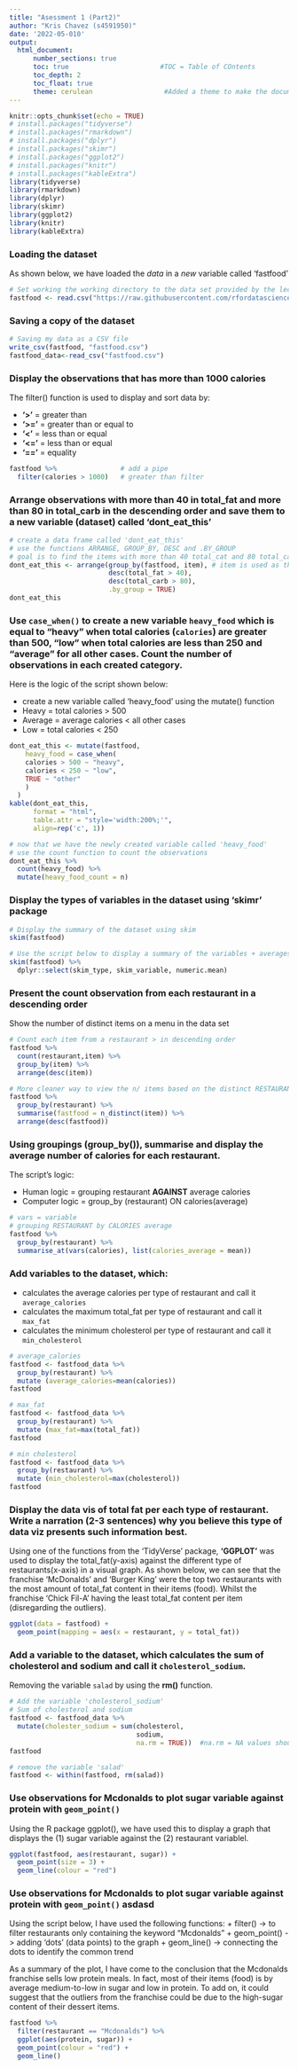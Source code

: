 ```yaml
---
title: "Asessment 1 (Part2)"
author: "Kris Chavez (s4591950)"
date: '2022-05-010'
output: 
  html_document:
      number_sections: true           
      toc: true                       #TOC = Table of COntents
      toc_depth: 2
      toc_float: true
      theme: cerulean                  #Added a theme to make the document more appealing
---
```


```r
knitr::opts_chunk$set(echo = TRUE)
# install.packages("tidyverse")
# install.packages("rmarkdown")
# install.packages("dplyr")
# install.packages("skimr")
# install.packages("ggplot2")
# install.packages("knitr")
# install.packages("kableExtra")
library(tidyverse)
library(rmarkdown)
library(dplyr)
library(skimr)
library(ggplot2)
library(knitr)
library(kableExtra)
```


### Loading the dataset

As shown below, we have loaded the *data* in a *new* variable called 'fastfood'
```r
# Set working the working directory to the data set provided by the lecturer
fastfood <- read.csv("https://raw.githubusercontent.com/rfordatascience/tidytuesday/master/data/2018/2018-09-04/fastfood_calories.csv")
```


### Saving a copy of the dataset
``` r
# Saving my data as a CSV file
write_csv(fastfood, "fastfood.csv")
fastfood_data<-read_csv("fastfood.csv")
```


### Display the observations that has more than 1000 calories

The filter() function is used to display and sort data by:

+ **'>'** = greater than
+ **'>='** = greater than or equal to
+ **'<'** = less than or equal 
+ **'<='** = less than or equal 
+ **'=='** = equality
``` r
fastfood %>%                # add a pipe
  filter(calories > 1000)   # greater than filter

```


### Arrange observations with more than 40 in total_fat and more than 80 in total_carb in the descending order and save them to a new variable (dataset) called 'dont_eat_this'

``` r
# create a data frame called 'dont_eat_this'
# use the functions ARRANGE, GROUP_BY, DESC and .BY_GROUP
# goal is to find the items with more than 40 total_cat and 80 total_carb
dont_eat_this <- arrange(group_by(fastfood, item), # item is used as the key column to group
                         desc(total_fat > 40), 
                         desc(total_carb > 80),
                         .by_group = TRUE)
dont_eat_this
```


### Use `case_when()` to create a new variable `heavy_food` which is equal to "heavy" when total calories (`calories`) are greater than 500, "low" when total calories are less than 250 and "average" for all other cases. Count the number of observations in each created category.

Here is the logic of the script shown below:

+ create a new variable called 'heavy_food' using the mutate() function
+ Heavy = total calories > 500
+ Average = average calories < all other cases
+ Low = total calories < 250
``` r
dont_eat_this <- mutate(fastfood,
    heavy_food = case_when(
    calories > 500 ~ "heavy",
    calories < 250 ~ "low",
    TRUE ~ "other"
    )
  )
kable(dont_eat_this, 
      format = "html", 
      table.attr = "style='width:200%;'", 
      align=rep('c', 1))

# now that we have the newly created variable called 'heavy_food'
# use the count function to count the observations
dont_eat_this %>%
  count(heavy_food) %>%
  mutate(heavy_food_count = n)

```


### Display the types of variables in the dataset using 'skimr' package
``` r
# Display the summary of the dataset using skim
skim(fastfood)

# Use the script below to display a summary of the variables + averages of the data set
skim(fastfood) %>%
  dplyr::select(skim_type, skim_variable, numeric.mean)
```


### Present the count observation from each restaurant in a descending order

Show the number of distinct items on a menu in the data set
``` r
# Count each item from a restaurant > in descending order
fastfood %>%
  count(restaurant,item) %>%
  group_by(item) %>%
  arrange(desc(item))

# More cleaner way to view the n/ items based on the distinct RESTAURANT
fastfood %>%
  group_by(restaurant) %>%
  summarise(fastfood = n_distinct(item)) %>%
  arrange(desc(fastfood))
```


### Using groupings (group_by()), summarise and display the average number of calories for each restaurant.

The script's logic: 

+ Human logic = grouping restaurant __AGAINST__ average calories
+ Computer logic = group_by (restaurant) ON calories(average)
``` r
# vars = variable
# grouping RESTAURANT by CALORIES average
fastfood %>%
  group_by(restaurant) %>%
  summarise_at(vars(calories), list(calories_average = mean))
```


### Add variables to the dataset, which:

-  calculates the average calories per type of restaurant and call it `average_calories` 
-  calculates the maximum total_fat per type of restaurant and call it `max_fat` 
-  calculates the minimum cholesterol per type of restaurant and call it `min_cholesterol` 
``` r
# average_calories
fastfood <- fastfood_data %>% 
  group_by(restaurant) %>%
  mutate (average_calories=mean(calories))
fastfood

# max_fat
fastfood <- fastfood_data %>% 
  group_by(restaurant) %>%
  mutate (max_fat=max(total_fat))
fastfood

# min cholesterol
fastfood <- fastfood_data %>% 
  group_by(restaurant) %>%
  mutate (min_cholesterol=max(cholesterol))
fastfood
```


### Display the data vis of total fat per each type of restaurant. Write a narration (2-3 sentences) why you believe this type of data viz presents such information best.

Using one of the functions from the 'TidyVerse' package,  __'GGPLOT'__ was used to display the total_fat(y-axis) against the different type of restaurants(x-axis) in a visual graph.  As shown below, we can see that the franchise 'McDonalds' and 'Burger King' were the top two restaurants with the most amount of total_fat content in their items (food).  Whilst the franchise 'Chick Fil-A' having the least total_fat content per item (disregarding the outliers).   
``` r
ggplot(data = fastfood) +
  geom_point(mapping = aes(x = restaurant, y = total_fat))

```


### Add a variable to the dataset, which calculates the sum of cholesterol and sodium and call it `cholesterol_sodium`.

Removing the variable `salad` by using the __rm()__ function.
``` r
# Add the variable 'cholesterol_sodium'
# Sum of cholesterol and sodium
fastfood <- fastfood_data %>%
  mutate(cholester_sodium = sum(cholesterol,
                                sodium, 
                                na.rm = TRUE))  #na.rm = NA values should not be included
fastfood

# remove the variable 'salad'
fastfood <- within(fastfood, rm(salad))
```


### Use observations for Mcdonalds to plot sugar variable against protein with `geom_point()` 

Using the R package ggplot(), we have used this to display a graph that displays the (1) sugar variable against the (2) restaurant variablel.
``` r
ggplot(fastfood, aes(restaurant, sugar)) +
  geom_point(size = 3) +
  geom_line(colour = "red")

```


### Use observations for Mcdonalds to plot sugar variable against protein with `geom_point()` asdasd

Using the script below, I have used the following functions:
+ filter()        -> to filter restaurants only containing the keyword "Mcdonalds"
+ geom_point()    -> adding 'dots' (data points) to the graph
+ geom_line()     -> connecting the dots to identify the common trend

As a summary of the plot, I have come to the conclusion that the Mcdonalds franchise sells low protein meals.  In fact, most of their items (food) is by average medium-to-low in sugar and low in protein.  To add on, it could suggest that the outliers from the franchise could be due to the high-sugar content of their dessert items.
``` r
fastfood %>%
  filter(restaurant == "Mcdonalds") %>%
  ggplot(aes(protein, sugar)) + 
  geom_point(colour = "red") +
  geom_line()
```

